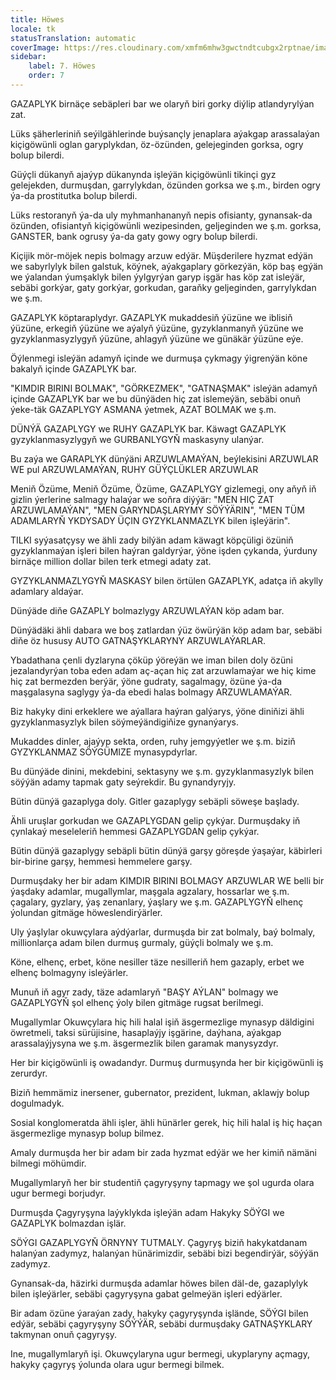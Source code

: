 ```yaml
---
title: Höwes
locale: tk
statusTranslation: automatic
coverImage: https://res.cloudinary.com/xmfm6mhw3gwctndtcubgx2rptnae/image/upload/v1740337243/small_cover_educacion_fundamental_a051170f1c.webp
sidebar:
    label: 7. Höwes
    order: 7
---
```

GAZAPLYK birnäçe sebäpleri bar we olaryň biri gorky diýlip atlandyrylýan zat.

Lüks şäherleriniň seýilgählerinde buýsançly jenaplara aýakgap arassalaýan kiçigöwünli oglan garyplykdan, öz-özünden, gelejeginden gorksa, ogry bolup bilerdi.

Güýçli dükanyň ajaýyp dükanynda işleýän kiçigöwünli tikinçi gyz gelejekden, durmuşdan, garrylykdan, özünden gorksa we ş.m., birden ogry ýa-da prostitutka bolup bilerdi.

Lüks restoranyň ýa-da uly myhmanhananyň nepis ofisianty, gynansak-da özünden, ofisiantyň kiçigöwünli wezipesinden, geljeginden we ş.m. gorksa, GANSTER, bank ogrusy ýa-da gaty gowy ogry bolup bilerdi.

Kiçijik mör-möjek nepis bolmagy arzuw edýär. Müşderilere hyzmat edýän we sabyrlylyk bilen galstuk, köýnek, aýakgaplary görkezýän, köp baş egýän we ýalandan ýumşaklyk bilen ýylgyrýan garyp işgär has köp zat isleýär, sebäbi gorkýar, gaty gorkýar, gorkudan, garaňky geljeginden, garrylykdan we ş.m.

GAZAPLYK köptaraplydyr. GAZAPLYK mukaddesiň ýüzüne we iblisiň ýüzüne, erkegiň ýüzüne we aýalyň ýüzüne, gyzyklanmanyň ýüzüne we gyzyklanmasyzlygyň ýüzüne, ahlagyň ýüzüne we günäkär ýüzüne eýe.

Öýlenmegi isleýän adamyň içinde we durmuşa çykmagy ýigrenýän köne bakalyň içinde GAZAPLYK bar.

"KIMDIR BIRINI BOLMAK", "GÖRKEZMEK", "GATNAŞMAK" isleýän adamyň içinde GAZAPLYK bar we bu dünýäden hiç zat islemeýän, sebäbi onuň ýeke-täk GAZAPLYGY ASMANA ýetmek, AZAT BOLMAK we ş.m.

DÜNÝÄ GAZAPLYGY we RUHY GAZAPLYK bar. Käwagt GAZAPLYK gyzyklanmasyzlygyň we GURBANLYGYŇ maskasyny ulanýar.

Bu zaýa we GARAPLYK dünýäni ARZUWLAMAÝAN, beýlekisini ARZUWLAR WE pul ARZUWLAMAÝAN, RUHY GÜÝÇLÜKLER ARZUWLAR

Meniň Özüme, Meniň Özüme, Özüme, GAZAPLYGY gizlemegi, ony aňyň iň gizlin ýerlerine salmagy halaýar we soňra diýýär: "MEN HIÇ ZAT ARZUWLAMAÝAN", "MEN GARYNDAŞLARYMY SÖÝÝÄRIN", "MEN TÜM ADAMLARYŇ YKDYSADY ÜÇIN GYZYKLANMAZLYK bilen işleýärin".

TILKI syýasatçysy we ähli zady bilýän adam käwagt köpçüligi özüniň gyzyklanmaýan işleri bilen haýran galdyrýar, ýöne işden çykanda, ýurduny birnäçe million dollar bilen terk etmegi adaty zat.

GYZYKLANMAZLYGYŇ MASKASY bilen örtülen GAZAPLYK, adatça iň akylly adamlary aldaýar.

Dünýäde diňe GAZAPLY bolmazlygy ARZUWLAÝAN köp adam bar.

Dünýädäki ähli dabara we boş zatlardan ýüz öwürýän köp adam bar, sebäbi diňe öz hususy AUTO GATNAŞYKLARYNY ARZUWLAÝARLAR.

Ybadathana çenli dyzlaryna çöküp ýöreýän we iman bilen doly özüni jezalandyrýan toba eden adam aç-açan hiç zat arzuwlamaýar we hiç kime hiç zat bermezden berýär, ýöne gudraty, sagalmagy, özüne ýa-da maşgalasyna saglygy ýa-da ebedi halas bolmagy ARZUWLAMAÝAR.

Biz hakyky dini erkeklere we aýallara haýran galýarys, ýöne diniňizi ähli gyzyklanmasyzlyk bilen söýmeýändigiňize gynanýarys.

Mukaddes dinler, ajaýyp sekta, orden, ruhy jemgyýetler we ş.m. biziň GYZYKLANMAZ SÖÝGÜMIZE mynasypdyrlar.

Bu dünýäde dinini, mekdebini, sektasyny we ş.m. gyzyklanmasyzlyk bilen söýýän adamy tapmak gaty seýrekdir. Bu gynandyryjy.

Bütin dünýä gazaplyga doly. Gitler gazaplygy sebäpli söweşe başlady.

Ähli uruşlar gorkudan we GAZAPLYGDAN gelip çykýar. Durmuşdaky iň çynlakaý meseleleriň hemmesi GAZAPLYGDAN gelip çykýar.

Bütin dünýä gazaplygy sebäpli bütin dünýä garşy göreşde ýaşaýar, käbirleri bir-birine garşy, hemmesi hemmelere garşy.

Durmuşdaky her bir adam KIMDIR BIRINI BOLMAGY ARZUWLAR WE belli bir ýaşdaky adamlar, mugallymlar, maşgala agzalary, hossarlar we ş.m. çagalary, gyzlary, ýaş zenanlary, ýaşlary we ş.m. GAZAPLYGYŇ elhenç ýolundan gitmäge höweslendirýärler.

Uly ýaşlylar okuwçylara aýdýarlar, durmuşda bir zat bolmaly, baý bolmaly, millionlarça adam bilen durmuş gurmaly, güýçli bolmaly we ş.m.

Köne, elhenç, erbet, köne nesiller täze nesilleriň hem gazaply, erbet we elhenç bolmagyny isleýärler.

Munuň iň agyr zady, täze adamlaryň "BAŞY AÝLAN" bolmagy we GAZAPLYGYŇ şol elhenç ýoly bilen gitmäge rugsat berilmegi.

Mugallymlar Okuwçylara hiç hili halal işiň äsgermezlige mynasyp däldigini öwretmeli, taksi sürüjisine, hasaplaýjy işgärine, daýhana, aýakgap arassalaýjysyna we ş.m. äsgermezlik bilen garamak manysyzdyr.

Her bir kiçigöwünli iş owadandyr. Durmuş durmuşynda her bir kiçigöwünli iş zerurdyr.

Biziň hemmämiz inersener, gubernator, prezident, lukman, aklawjy bolup dogulmadyk.

Sosial konglomeratda ähli işler, ähli hünärler gerek, hiç hili halal iş hiç haçan äsgermezlige mynasyp bolup bilmez.

Amaly durmuşda her bir adam bir zada hyzmat edýär we her kimiň nämäni bilmegi möhümdir.

Mugallymlaryň her bir studentiň çagyryşyny tapmagy we şol ugurda olara ugur bermegi borjudyr.

Durmuşda Çagyryşyna laýyklykda işleýän adam Hakyky SÖÝGI we GAZAPLYK bolmazdan işlär.

SÖÝGI GAZAPLYGYŇ ÖRNYNY TUTMALY. Çagyryş biziň hakykatdanam halanýan zadymyz, halanýan hünärimizdir, sebäbi bizi begendirýär, söýýän zadymyz.

Gynansak-da, häzirki durmuşda adamlar höwes bilen däl-de, gazaplylyk bilen işleýärler, sebäbi çagyryşyna gabat gelmeýän işleri edýärler.

Bir adam özüne ýaraýan zady, hakyky çagyryşynda işlände, SÖÝGI bilen edýär, sebäbi çagyryşyny SÖÝÝÄR, sebäbi durmuşdaky GATNAŞYKLARY takmynan onuň çagyryşy.

Ine, mugallymlaryň işi. Okuwçylaryna ugur bermegi, ukyplaryny açmagy, hakyky çagyryş ýolunda olara ugur bermegi bilmek.

